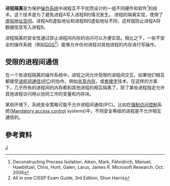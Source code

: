 {{refimprove|time=2010-06-27T10:09:12+00:00}}
'''进程隔离'''是为保护[[操作系统|操作系统]]中进程互不干扰而设计的一组不同硬件和软件<ref>Deconstructing Process Isolation. Aiken, Mark, Fähndrich, Manuel, Hawblitzel, Chris, Hunt, Galen, Larus, James R. Microsoft Research. Oct. 2006</ref>的技术。这个技术是为了避免进程A写入进程B的情况发生。
进程的隔离实现，使用了[[虚拟地址空间|虚拟地址空间]]。进程A的虚拟地址和进程B的虚拟地址不同，这样就防止进程A将数据信息写入进程B。

进程隔离的安全性通过禁止进程间内存的访问可以方便实现。相比之下，一些不安全的操作系统（例如[[DOS|DOS]]<ref>All in one CISSP Exam Guide, 3rd Edition, Shon Harris</ref>）能够允许任何进程对其他进程的内存进行写操作。

== 受限的进程间通信 ==
在一个有进程隔离的操作系统中，进程之间允许受限的进程间交互，如果他们相互都接受[[进程间通信|进程间通信]]([[IPC|IPC]])的协作，例如[[共享内存|共享内存]]，或[[套接字|套接字]]技术。在这样的方案下，几乎所有的进程间的内存都和其他进程的相互隔离了，除了某些进程指定允许其他进程访问用以协同工作的变量和内存块。

某些环境下，系统安全策略可能不允许进程间通信(IPC)。比如在[[强制访问控制|强制访问控制]]系统([[Mandatory_access_control|Mandatory access control]] systems)中，不同安全等级的进程是不允许相互通信的。

== 參考資料 ==
{{reflist|2}}

[[Category:操作系统安全|J]]